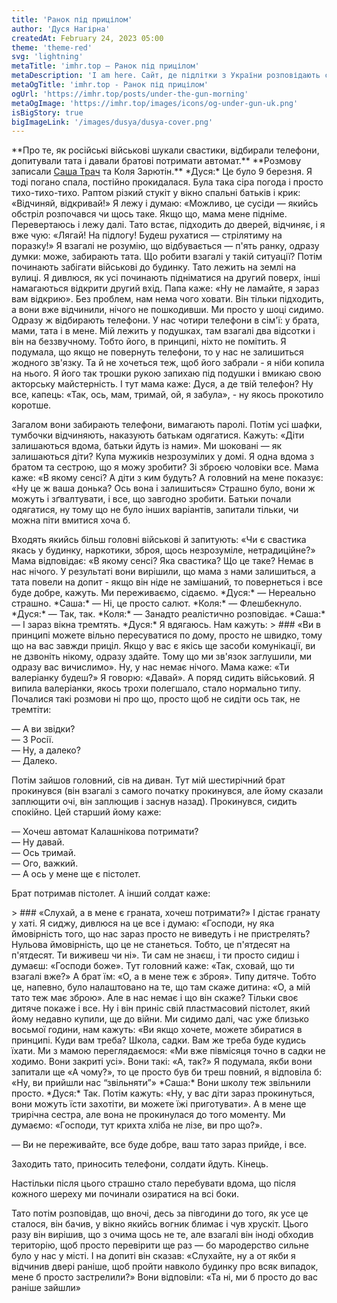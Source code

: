 ```yaml
---
title: 'Ранок під прицілом'
author: 'Дуся Нагірна'
createdAt: February 24, 2023 05:00
theme: 'theme-red'
svg: 'lightning'
metaTitle: 'imhr.top — Ранок під прицілом'
metaDescription: 'I am here. Сайт, де підлітки з України розповідають свої історії.'
metaOgTitle: 'imhr.top - Ранок під прицілом'
ogUrl: 'https://imhr.top/posts/under-the-gun-morning'
metaOgImage: 'https://imhr.top/images/icons/og-under-gun-uk.png'
isBigStory: true
bigImageLink: '/images/dusya/dusya-cover.png'
---
```



<Heading img="/images/dusya/dusya-cover.png" photoLeft/>

<Medium>
  **Про те, як російські військові шукали свастики, відбирали телефони, допитували тата і давали братові потримати автомат.**
  **Розмову записали <a href="/posts/odessa-tbilisi">Саша Трач</a> та Коля Зарютін.**
</Medium>

<Medium>
*Дуся:* Це було 9 березня. Я тоді погано спала, постійно прокидалася. Була така сіра погода і просто тихо-тихо-тихо. Раптом різкий стукіт у вікно спальні батьків і крик: «Відчиняй, відкривай!» Я лежу і думаю: «Можливо, це сусіди — якийсь обстріл розпочався чи щось таке. Якщо що, мама мене підніме. Перевертаюсь і лежу далі. Тато встає, підходить до дверей, відчиняє, і я вже чую: «Лягай! На підлогу! Будеш рухатися — стрілятиму на поразку!» Я взагалі не розумію, що відбувається — п'ять ранку, одразу думки: може, забирають тата. Що робити взагалі у такій ситуації?

</Medium>

<Large>
  <PhotoFullPage className="mt-4"
    src="/images/dusya/start.jpg"
  />
</Large>

<Medium>
Потім починають забігати військові до будинку. Тато лежить на землі на вулиці. Я дивлюся, як усі починають підніматися на другий поверх, інші намагаються відкрити другий вхід. Папа каже: «Ну не ламайте, я зараз вам відкрию». Без проблем, нам нема чого ховати. Він тільки підходить, а вони вже відчинили, нічого не пошкодивши. Ми просто у шоці сидимо. Одразу ж відбирають телефони. У нас чотири телефони в сім'ї: у брата, мами, тата і в мене. Мій лежить у подушках, там взагалі два відсотки і він на беззвучному. Тобто його, в принципі, ніхто не помітить. Я подумала, що якщо не повернуть телефони, то у нас не залишиться жодного зв'язку. Та й не хочеться теж, щоб його забрали - я ніби копила на нього. Я його так трошки рукою запихаю під подушки і вмикаю свою акторську майстерність. І тут мама каже: Дуся, а де твій телефон? Ну все, капець: «Так, ось, мам, тримай, ой, я забула», - ну якось прокотило коротше.

Загалом вони забирають телефони, вимагають паролі. Потім усі шафки, тумбочки відчиняють, наказують батькам одягатися. Кажуть: «Діти залишаються вдома, батьки йдуть із нами». Ми шоковані — як залишаються діти? Купа мужиків незрозумілих у домі. Я одна вдома з братом та сестрою, що я можу зробити? Зі зброєю чоловіки все. Мама каже: «В якому сенсі? А діти з ким будуть? А головний на мене показує: «Ну це ж ваша донька? Ось вона і залишиться» Страшно було, вони ж можуть і зґвалтувати, і все, що завгодно зробити. Батьки почали одягатися, ну тому що не було інших варіантів, запитали тільки, чи можна піти вмитися хоча б.
</Medium>

<Large>
  <PhotoFullPage className="mt-4"
    src="/images/dusya/wtf.jpg"
  />
</Large>


<Medium>
Входять якийсь більш головні військові й запитують: «Чи є свастика якась у будинку, наркотики, зброя, щось незрозуміле, нетрадиційне?» Мама відповідає: «В якому сенсі? Яка свастика? Що це таке? Немає в нас нічого. У результаті вони вирішили, що мама з нами залишиться, а тата повели на допит - якщо він ніде не замішаний, то повернеться і все буде добре, кажуть. Ми переживаємо, сідаємо. 
</Medium>

<Large>
<BorderedSection text='Щось гримить, схоже на салют'>
    *Дуся:* — Нереально страшно.
    *Саша:* — Ні, це просто салют.
    *Коля:* — Флешбекнуло.
    *Дуся:* — Так, так.
    *Коля:* — Занадто реалістично розповідає.
    *Саша:* — І зараз вікна тремтять.
</BorderedSection>
</Large>

<Medium>
*Дуся:* Я вдягаюсь. Нам кажуть: 
</Medium>

<Large>
  > ### «Ви в принципі можете вільно пересуватися по дому, просто не швидко, тому що на вас завжди приціл. Якщо у вас є якісь ще засоби комунікації, ви не дзвоніть нікому, одразу здайте. Тому що ми зв'язок заглушили, ми одразу вас вичислимо».
</Large>

<Medium>
Ну, у нас немає нічого. Мама каже: «Ти валеріанку будеш?» Я говорю: «Давай». А поряд сидить військовий. Я випила валеріанки, якось трохи полегшало, стало нормально типу. Почалися такі розмови ні про що, просто щоб не сидіти ось так, не тремтіти:

— А ви звідки?   
— З Росії.  
— Ну, а далеко?  
— Далеко.

Потім зайшов головний, сів на диван. Тут мій шестирічний брат прокинувся (він взагалі з самого початку прокинувся, але йому сказали заплющити очі, він заплющив і заснув назад). Прокинувся, сидить спокійно. Цей старший йому каже: 

— Хочеш автомат Калашнікова потримати?  
— Ну давай.  
— Ось тримай.  
— Ого, важкий.  
— А ось у мене ще є пістолет. 

Брат потримав пістолет. А інший солдат каже:
</Medium>

<Large>
  > ### «Слухай, а в мене є граната, хочеш потримати?» І дістає гранату у хаті. 
</Large>

<Medium>
Я сиджу, дивлюся на це все і думаю: «Господи, ну яка ймовірність того, що нас зараз просто не виведуть і не пристрелять? Нульова ймовірність, що це не станеться. Тобто, це п'ятдесят на п'ятдесят. Ти виживеш чи ні». Ти сам не знаєш, і ти просто сидиш і думаєш: «Господи боже». Тут головний каже: «Так, сховай, що ти взагалі вже?» А брат їм: «О, а в мене теж є зброя». Типу дитяче. Тобто це, напевно, було налаштовано на те, що там скаже дитина: «О, а мій тато теж має зброю». Але в нас немає і що він скаже? Тільки своє дитяче покаже і все. Ну і він приніс свій пластмасовий пістолет, який йому недавно купили, ще до війни.
</Medium>

<Large>
  <PhotoFullPage className="mt-4"
    src="/images/dusya/collaj.jpg"
  />
</Large>

<Medium>
Ми сидимо далі, час уже близько восьмої години, нам кажуть: «Ви якщо хочете, можете збиратися в принципі. Куди вам треба? Школа, садки. Вам же треба буде кудись їхати. Ми з мамою переглядаємося: «Ми вже півмісяця точно в садки не ходимо. Вони закриті усі». Вони такі: «А, так?» Я подумала, якби вони запитали ще «А чому?», то це просто був би треш повний, я відповіла б: «Ну, ви прийшли нас “звільняти”»
</Medium>

<Medium>
*Саша:* Вони школу теж звільнили просто. 
</Medium>

<Medium>
*Дуся:* Так. Потім кажуть: «Ну, у вас діти зараз прокинуться, вони можуть їсти захотіти, ви можете їжі приготувати». А в мене ще трирічна сестра, але вона не прокинулася до того моменту. Ми думаємо: «Господи, тут крихта хліба не лізе, ви про що?».  
 
—  Ви не переживайте, все буде добре, ваш тато зараз прийде, і все.

Заходить тато, приносить телефони, солдати йдуть. Кінець. 
</Medium>

<Large>
  <PhotoFullPage className="mt-4"
    src="/images/dusya/final.jpg"
  />
</Large>

<Medium>
Настільки після цього страшно стало перебувати вдома, що після кожного шереху ми починали озиратися на всі боки.

Тато потім розповідав, що вночі, десь за півгодини до того, як усе це сталося, він бачив, у вікно якийсь вогник блимає і чув хрускіт. Цього разу він вирішив, що з очима щось не те, але взагалі він іноді обходив територію, щоб просто перевірити ще раз — бо мародерство сильне було у нас у місті. І на допиті він сказав: «Слухайте, ну а от якби я відчинив двері раніше, щоб пройти навколо будинку про всяк випадок, мене б просто застрелили?» Вони відповіли: «Та ні, ми б просто до вас раніше зайшли»
</Medium>
